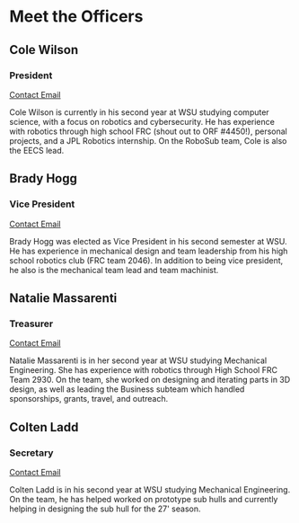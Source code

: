 
# Meet the Officers

<OfficersWrapper>

<OfficerBio imageSrc="/officer-images/cole.webp">

## Cole Wilson

### President

[Contact Email](mailto:cole.b.wilson@wsu.edu)

Cole Wilson is currently in his second year at WSU studying computer science, with a focus on robotics and cybersecurity. He has experience with robotics through high school FRC (shout out to ORF #4450!), personal projects, and a JPL Robotics internship. On the RoboSub team, Cole is also the EECS lead.

</OfficerBio>

<OfficerBio imageSrc="/officer-images/brady.webp">

## Brady Hogg

### Vice President

[Contact Email](mailto:brady.hogg@wsu.edu)

Brady Hogg was elected as Vice President in his second semester at WSU. He has experience in mechanical design and team leadership from his high school robotics club (FRC team 2046). In addition to being vice president, he also is the mechanical team lead and team machinist.

</OfficerBio>

<OfficerBio imageSrc="/officer-images/natalie.webp">

## Natalie Massarenti

### Treasurer

[Contact Email](mailto:natalie.massarenti@wsu.edu)

Natalie Massarenti is in her second year at WSU studying Mechanical Engineering. She has experience with robotics through High School FRC Team 2930. On the team, she worked on designing and iterating parts in 3D design, as well as leading the Business subteam which handled sponsorships, grants, travel, and outreach.

</OfficerBio>

<OfficerBio imageSrc="/officer-images/colten.webp">

## Colten Ladd

### Secretary

[Contact Email](mailto:colten.ladd@wsu.edu)

Colten Ladd is in his second year at WSU studying Mechanical Engineering. On the team, he has helped worked on prototype sub hulls and currently helping in designing the sub hull for the 27' season.

</OfficerBio>

</OfficersWrapper>

